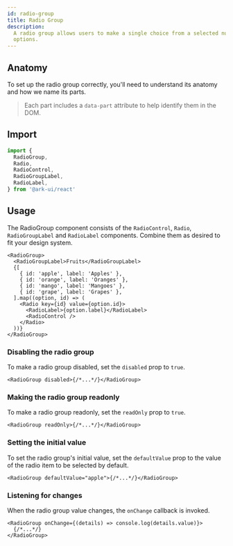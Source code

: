 ```yaml
---
id: radio-group
title: Radio Group
description:
  A radio group allows users to make a single choice from a selected number of
  options.
---
```



<ComponentPreview />

## Anatomy

To set up the radio group correctly, you'll need to understand its anatomy and
how we name its parts.

> Each part includes a `data-part` attribute to help identify them in the DOM.

<Anatomy id="radio-group" />

## Import

```ts
import {
  RadioGroup,
  Radio,
  RadioControl,
  RadioGroupLabel,
  RadioLabel,
} from '@ark-ui/react'
```

## Usage

The RadioGroup component consists of the `RadioControl`, `Radio`,
`RadioGroupLabel` and `RadioLabel` components. Combine them as desired to fit
your design system.

```tsx
<RadioGroup>
  <RadioGroupLabel>Fruits</RadioGroupLabel>
  {[
    { id: 'apple', label: 'Apples' },
    { id: 'orange', label: 'Oranges' },
    { id: 'mango', label: 'Mangoes' },
    { id: 'grape', label: 'Grapes' },
  ].map((option, id) => (
    <Radio key={id} value={option.id}>
      <RadioLabel>{option.label}</RadioLabel>
      <RadioControl />
    </Radio>
  ))}
</RadioGroup>
```

### Disabling the radio group

To make a radio group disabled, set the `disabled` prop to `true`.

```tsx
<RadioGroup disabled>{/*...*/}</RadioGroup>
```

### Making the radio group readonly

To make a radio group readonly, set the `readOnly` prop to `true`.

```tsx
<RadioGroup readOnly>{/*...*/}</RadioGroup>
```

### Setting the initial value

To set the radio group's initial value, set the `defaultValue` prop to the value
of the radio item to be selected by default.

```tsx
<RadioGroup defaultValue="apple">{/*...*/}</RadioGroup>
```

### Listening for changes

When the radio group value changes, the `onChange` callback is invoked.

```tsx
<RadioGroup onChange={(details) => console.log(details.value)}>
  {/*...*/}
</RadioGroup>
```
